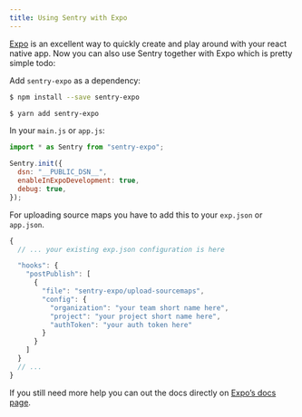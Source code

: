 ```yaml
---
title: Using Sentry with Expo
---
```


[Expo](https://expo.io/) is an excellent way to quickly create and play around with your react native app. Now you can also use Sentry together with Expo which is pretty simple todo:

Add `sentry-expo` as a dependency:

```bash {tabTitle:npm}
$ npm install --save sentry-expo
```

```bash {tabTitle:Yarn}
$ yarn add sentry-expo
```

In your `main.js` or `app.js`:

```javascript
import * as Sentry from "sentry-expo";

Sentry.init({
  dsn: "__PUBLIC_DSN__",
  enableInExpoDevelopment: true,
  debug: true,
});
```

For uploading source maps you have to add this to your `exp.json` or `app.json`.

```javascript
{
  // ... your existing exp.json configuration is here

  "hooks": {
    "postPublish": [
      {
        "file": "sentry-expo/upload-sourcemaps",
        "config": {
          "organization": "your team short name here",
          "project": "your project short name here",
          "authToken": "your auth token here"
        }
      }
    ]
  }
  // ...
}
```

If you still need more help you can out the docs directly on [Expo’s docs page](https://docs.expo.io/versions/latest/guides/using-sentry/).
